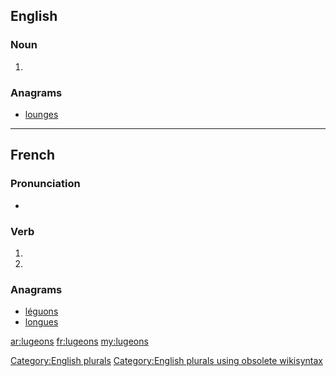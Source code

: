 ==English==

===Noun===
{{head|en}}

# {{plural of|lugeon}}

===Anagrams===
* [[lounges#English|lounges]]

[[Category:English plurals]][[Category:English plurals using obsolete wikisyntax]]

----

==French==

===Pronunciation===
* {{IPA|lang=fr|/ly.ʒɔ̃/}}

===Verb===
{{fr-verb-form}}

# {{conjugation of|luger||1|p|pres|ind|lang=fr}}
# {{conjugation of|luger||1|p|imp|lang=fr}}

===Anagrams===
* [[léguons#French|léguons]]
* [[longues#French|longues]]

[[ar:lugeons]]
[[fr:lugeons]]
[[my:lugeons]]